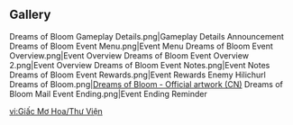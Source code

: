 {{EventTabs}}
==Gallery==
<gallery hideaddbutton="true" captionalign="center">
Dreams of Bloom Gameplay Details.png|Gameplay Details Announcement
Dreams of Bloom Event Menu.png|Event Menu
Dreams of Bloom Event Overview.png|Event Overview
Dreams of Bloom Event Overview 2.png|Event Overview
Dreams of Bloom Event Notes.png|Event Notes
Dreams of Bloom Event Rewards.png|Event Rewards
Enemy Hilichurl Dreams of Bloom.png|[https://bbs.mihoyo.com/ys/article/11981705 Dreams of Bloom - Official artwork (CN)] <!-- 2021-11-15-->
Dreams of Bloom Mail Event Ending.png|Event Ending Reminder
</gallery>

[[vi:Giấc Mơ Hoa/Thư Viện]]